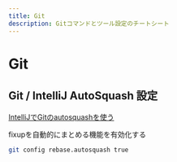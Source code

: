 ```yaml
---
title: Git
description: Gitコマンドとツール設定のチートシート
---
```


# Git

## Git / IntelliJ AutoSquash 設定

[IntelliJでGitのautosquashを使う](https://zenn.dev/naoyukik/articles/cdb51fba660440)

fixupを自動的にまとめる機能を有効化する

```sh
git config rebase.autosquash true
```
